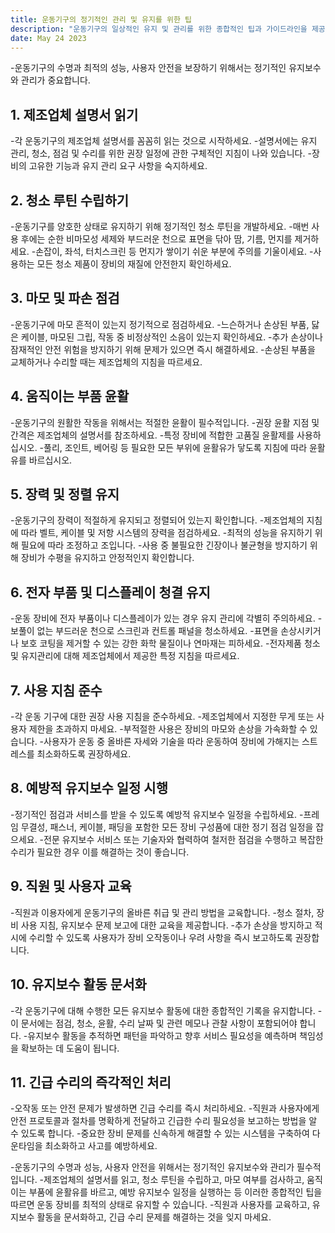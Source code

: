 ```yaml
---
title: 운동기구의 정기적인 관리 및 유지를 위한 팁
description: "운동기구의 일상적인 유지 및 관리를 위한 종합적인 팁과 가이드라인을 제공합니다."
date: May 24 2023
---
```


-운동기구의 수명과 최적의 성능, 사용자 안전을 보장하기 위해서는 정기적인 유지보수와 관리가 중요합니다.

## 1. 제조업체 설명서 읽기
-각 운동기구의 제조업체 설명서를 꼼꼼히 읽는 것으로 시작하세요. 
-설명서에는 유지 관리, 청소, 점검 및 수리를 위한 권장 일정에 관한 구체적인 지침이 나와 있습니다. 
-장비의 고유한 기능과 유지 관리 요구 사항을 숙지하세요.

## 2. 청소 루틴 수립하기
-운동기구를 양호한 상태로 유지하기 위해 정기적인 청소 루틴을 개발하세요. 
-매번 사용 후에는 순한 비마모성 세제와 부드러운 천으로 표면을 닦아 땀, 기름, 먼지를 제거하세요. 
-손잡이, 좌석, 터치스크린 등 먼지가 쌓이기 쉬운 부분에 주의를 기울이세요. 
-사용하는 모든 청소 제품이 장비의 재질에 안전한지 확인하세요.

## 3. 마모 및 파손 점검
-운동기구에 마모 흔적이 있는지 정기적으로 점검하세요. 
-느슨하거나 손상된 부품, 닳은 케이블, 마모된 그립, 작동 중 비정상적인 소음이 있는지 확인하세요. 
-추가 손상이나 잠재적인 안전 위험을 방지하기 위해 문제가 있으면 즉시 해결하세요. 
-손상된 부품을 교체하거나 수리할 때는 제조업체의 지침을 따르세요.

## 4. 움직이는 부품 윤활
-운동기구의 원활한 작동을 위해서는 적절한 윤활이 필수적입니다. 
-권장 윤활 지점 및 간격은 제조업체의 설명서를 참조하세요. 
-특정 장비에 적합한 고품질 윤활제를 사용하십시오. 
-풀리, 조인트, 베어링 등 필요한 모든 부위에 윤활유가 닿도록 지침에 따라 윤활유를 바르십시오.

## 5. 장력 및 정렬 유지
-운동기구의 장력이 적절하게 유지되고 정렬되어 있는지 확인합니다. 
-제조업체의 지침에 따라 벨트, 케이블 및 저항 시스템의 장력을 점검하세요. 
-최적의 성능을 유지하기 위해 필요에 따라 조정하고 조입니다. 
-사용 중 불필요한 긴장이나 불균형을 방지하기 위해 장비가 수평을 유지하고 안정적인지 확인합니다.

## 6. 전자 부품 및 디스플레이 청결 유지
-운동 장비에 전자 부품이나 디스플레이가 있는 경우 유지 관리에 각별히 주의하세요. 
-보풀이 없는 부드러운 천으로 스크린과 컨트롤 패널을 청소하세요. 
-표면을 손상시키거나 보호 코팅을 제거할 수 있는 강한 화학 물질이나 연마재는 피하세요. 
-전자제품 청소 및 유지관리에 대해 제조업체에서 제공한 특정 지침을 따르세요.

## 7. 사용 지침 준수
-각 운동 기구에 대한 권장 사용 지침을 준수하세요. 
-제조업체에서 지정한 무게 또는 사용자 제한을 초과하지 마세요. 
-부적절한 사용은 장비의 마모와 손상을 가속화할 수 있습니다. 
-사용자가 운동 중 올바른 자세와 기술을 따라 운동하여 장비에 가해지는 스트레스를 최소화하도록 권장하세요.

## 8. 예방적 유지보수 일정 시행
-정기적인 점검과 서비스를 받을 수 있도록 예방적 유지보수 일정을 수립하세요. 
-프레임 무결성, 패스너, 케이블, 패딩을 포함한 모든 장비 구성품에 대한 정기 점검 일정을 잡으세요. 
-전문 유지보수 서비스 또는 기술자와 협력하여 철저한 점검을 수행하고 복잡한 수리가 필요한 경우 이를 해결하는 것이 좋습니다.

## 9. 직원 및 사용자 교육
-직원과 이용자에게 운동기구의 올바른 취급 및 관리 방법을 교육합니다. 
-청소 절차, 장비 사용 지침, 유지보수 문제 보고에 대한 교육을 제공합니다. 
-추가 손상을 방지하고 적시에 수리할 수 있도록 사용자가 장비 오작동이나 우려 사항을 즉시 보고하도록 권장합니다.

## 10. 유지보수 활동 문서화
-각 운동기구에 대해 수행한 모든 유지보수 활동에 대한 종합적인 기록을 유지합니다. 
-이 문서에는 점검, 청소, 윤활, 수리 날짜 및 관련 메모나 관찰 사항이 포함되어야 합니다. 
-유지보수 활동을 추적하면 패턴을 파악하고 향후 서비스 필요성을 예측하며 책임성을 확보하는 데 도움이 됩니다.

## 11. 긴급 수리의 즉각적인 처리
-오작동 또는 안전 문제가 발생하면 긴급 수리를 즉시 처리하세요. 
-직원과 사용자에게 안전 프로토콜과 절차를 명확하게 전달하고 긴급한 수리 필요성을 보고하는 방법을 알 수 있도록 합니다. 
-중요한 장비 문제를 신속하게 해결할 수 있는 시스템을 구축하여 다운타임을 최소화하고 사고를 예방하세요.

-운동기구의 수명과 성능, 사용자 안전을 위해서는 정기적인 유지보수와 관리가 필수적입니다. 
-제조업체의 설명서를 읽고, 청소 루틴을 수립하고, 마모 여부를 검사하고, 움직이는 부품에 윤활유를 바르고, 예방 유지보수 일정을 실행하는 등 이러한 종합적인 팁을 따르면 운동 장비를 최적의 상태로 유지할 수 있습니다. 
-직원과 사용자를 교육하고, 유지보수 활동을 문서화하고, 긴급 수리 문제를 해결하는 것을 잊지 마세요. 

